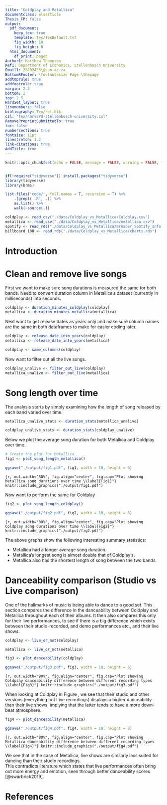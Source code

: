```yaml
---
title: "Coldplay and Metallica"
documentclass: elsarticle
Thesis_FP: false
output:
  pdf_document:
    keep_tex: true
    template: Tex/TexDefault.txt
    fig_width: 10
    fig_height: 6
  html_document:
    df_print: paged
Author1: Matthew Thompson
Ref1: Department of Economics, Stellenbosch University
Email1: 22892435\@sun.ac.za
BottomRFooter: \footnotesize Page \thepage
addtoprule: true
addfootrule: true
margin: 2.3
bottom: 2
top: 2.5
HardSet_layout: true
linenumbers: false
bibliography: Tex/ref.bib
csl: "Tex/harvard-stellenbosch-university.csl"
RemovePreprintSubmittedTo: true
toc: false
numbersections: true
fontsize: 11pt
linestretch: 1.2
link-citations: true
AddTitle: true
---
```


<!-- First: Set your default preferences for chunk options: -->

<!-- If you want a chunk's code to be printed, set echo = TRUE. message = FALSE stops R printing ugly package loading details in your final paper too. I also suggest setting warning = FALSE and checking for warnings in R, else you might find ugly warnings in your paper. -->

```r
knitr::opts_chunk$set(echo = FALSE, message = FALSE, warning = FALSE, fig.width = 10, fig.height = 6, fig.pos="H", fig.pos = 'H')


if(!require("tidyverse")) install.packages("tidyverse")
library(tidyverse)
library(brms)

list.files('code/', full.names = T, recursive = T) %>%
    .[grepl('.R', .)] %>% 
    as.list() %>% 
    walk(~source(.))
```

```r
coldplay <- read_csv("./data/Coldplay_vs_Metallica/Coldplay.csv")
metallica <- read_csv("./data/Coldplay_vs_Metallica/metallica.csv")
spotify <- read_rds("./data/Coldplay_vs_Metallica/Broader_Spotify_Info.rds")
billboard_100 <- read_rds("./data/Coldplay_vs_Metallica/charts.rds")

```


<!-- ############################## -->
<!-- # Start Writing here: -->
<!-- ############################## -->

# Introduction \label{Introduction}


# Clean and remove live songs

First we want to make sure song durations is measured the same for both bands. Need to convert duration column in Metallica's dataset (currently in milliseconds) into seconds.

```r
coldplay <- duration_minutes_coldplay(coldplay)
metallica <- duration_minutes_metallica(metallica)
```

Next want to get release dates as years only and make sure column names are the same in both dataframes to make for easier coding later.
```r
coldplay <- release_date_into_years(coldplay)
metallica <- release_date_into_years(metallica)

coldplay <- same_columns(coldplay)
```

Now want to filter out all the live songs.

```r
coldplay_unalive <- filter_out_live(coldplay)
metallica_unalive <- filter_out_live(metallica)
```

# Song length over time

The analysis starts by simply examining how the length of song released by each band varied over time.

```r
metallica_unalive_stats <- duration_stats(metallica_unalive)

coldplay_unalive_stats <- duration_stats(coldplay_unalive)

```

Below we plot the average song duration for both Metallica and Coldplay over time.

```r
# Create the plot for Metallica
fig1 <- plot_song_length_metallica()

ggsave("./output/fig1.pdf", fig1, width = 10, height = 6)
```

```{r, out.width="80%", fig.align="center", fig.cap="Plot showing Metallica song durations over time \\label{Fig1}"}
knitr::include_graphics("./output/fig1.pdf")
```

Now want to perform the same for Coldplay

```r
fig2 <- plot_song_length_coldplay()

ggsave("./output/fig2.pdf", fig2, width = 10, height = 6)
```

```{r, out.width="80%", fig.align="center", fig.cap="Plot showing Coldplay song durations over time \\label{Fig2}"}
knitr::include_graphics("./output/fig2.pdf")
```

The above graphs show the following interesting summary statistics:  

* Metallica had a longer average song duration. 
* Metallica's longest song is almost double that of Coldplay's. 
* Metallica also has the shortest length of song between the two bands.

# Danceability comparison (Studio vs Live comparison)

One of the hallmarks of music is being able to dance to a good set. This section compares the difference in the danceability between Coldplay and Metallica throughout each of their albums. It then also compares this only for their live performances, to see if there is a big difference which exists between their studio-recorded, and demo performances etc., and their live shows.

```r
coldplay <- live_or_not(coldplay)

metallica <- live_or_not(metallica)

fig3 <- plot_danceability(coldplay)

ggsave("./output/fig3.pdf", fig3, width = 10, height = 6)
```

```{r, out.width="80%", fig.align="center", fig.cap="Plot showing Coldplay danceability difference between different recording types \\label{Fig3}"}
knitr::include_graphics("./output/fig3.pdf")
```

When looking at Coldplay in Figure \ref{Fig3}, we see that their studio and other versions (everything but Live recordings) displays a higher danceability than their live shows, implying that the latter tends to have a more down-beat atmosphere.

```r
fig4 <- plot_danceability(metallica)

ggsave("./output/fig4.pdf", fig4, width = 10, height = 6)
```

```{r, out.width="80%", fig.align="center", fig.cap="Plot showing Metallica danceability difference between different recording types  \\label{Fig4}"}
knitr::include_graphics("./output/fig4.pdf")
```

We see that in the case of Metallica, live shows are similarly less suited for dancing than their studio recordings.  
This contradicts literature which states that live performances often bring out more energy and emotion, seen through better danceability scores [@swarbrick2019].



<!-- Make title of bibliography here: -->
<!-- \newpage -->

\newpage

# References {-}

<div id="refs"></div>


